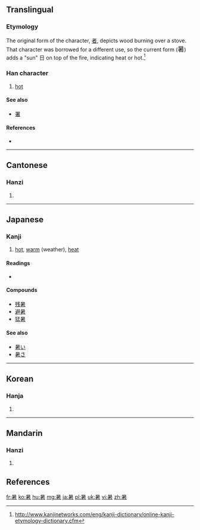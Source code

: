 {{also|者}}
==Translingual==

===Etymology===
{{Han compound|日|t1=sun|者|ls=psc|c1=s|c2=p}}

The original form of the character, [[者]], depicts wood burning over a stove. That character was borrowed for a different use, so the current form (<font lang="zh" style="font-size: 125%">暑</font>) adds a "sun" 日 on top of the fire, indicating heat or hot.<ref>http://www.kanjinetworks.com/eng/kanji-dictionary/online-kanji-etymology-dictionary.cfm</ref>

===Han character===
{{Han char|rn=72|rad=日|as=08|sn=12|four=6060<sub>4</sub>|canj=日十大日 (AJKA)}}

# [[hot]]

====See also====
* [[署]]<!-- Graphically similar -->

====References====
* {{Han ref|kx=0498.130|dkj=14031|dj=0866.110|hdz=21516.020|uh=6691|ud=26257|bh=B4BB|bd=46267}}

----

==Cantonese==

===Hanzi===
{{yue-hanzi|jyut=|y=syu2}}

# {{defn|lang=yue|sort=日08}}

----

==Japanese==

===Kanji===
{{ja-kanji|grade=3|rs=日08}}

# [[hot]], [[warm]] (weather), [[heat]]

====Readings====
* {{ja-readings|on=[[しょ]] (sho)|kun=[[あつい]] (atsui), [[あつさ]] (atsusa)}}

====Compounds====
* [[残暑]]
* [[避暑]]
* [[猛暑]]

====See also====
* [[暑い]]
* [[暑さ]]

----

==Korean==

===Hanja===
{{ko-hanja|hangeul=서|eumhun=|rv=seo|mr=sŏ|y=se}}

# {{defn|lang=ko|sort=日08}}

----

==Mandarin==

===Hanzi===
{{cmn-hanzi|pin=[[shǔ]] ([[shu3]])|wg=shu<sup>3</sup>}}

# {{defn|lang=cmn|sort=日08}}

==References==
<references/>

[[fr:暑]]
[[ko:暑]]
[[hu:暑]]
[[mg:暑]]
[[ja:暑]]
[[pl:暑]]
[[uk:暑]]
[[vi:暑]]
[[zh:暑]]